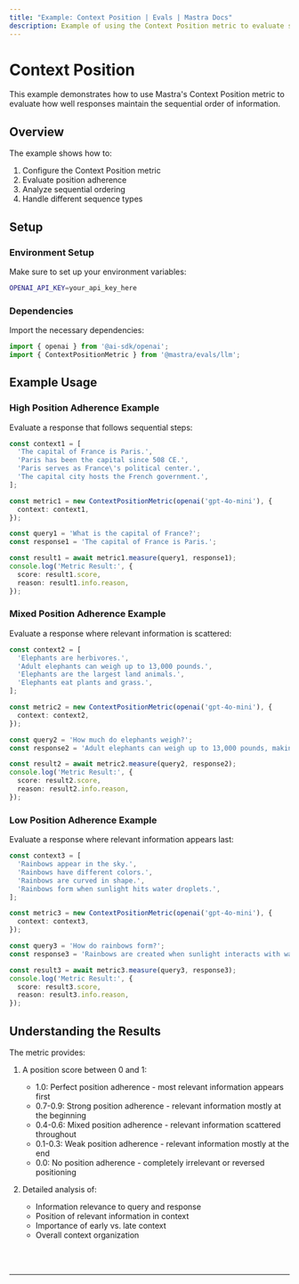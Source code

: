 ```yaml
---
title: "Example: Context Position | Evals | Mastra Docs"
description: Example of using the Context Position metric to evaluate sequential ordering in responses.
---
```



# Context Position

This example demonstrates how to use Mastra's Context Position metric to evaluate how well responses maintain the sequential order of information.

## Overview

The example shows how to:

1. Configure the Context Position metric
2. Evaluate position adherence
3. Analyze sequential ordering
4. Handle different sequence types

## Setup

### Environment Setup

Make sure to set up your environment variables:

```bash filename=".env"
OPENAI_API_KEY=your_api_key_here
```

### Dependencies

Import the necessary dependencies:

```typescript copy showLineNumbers filename="src/index.ts"
import { openai } from '@ai-sdk/openai';
import { ContextPositionMetric } from '@mastra/evals/llm';
```

## Example Usage

### High Position Adherence Example

Evaluate a response that follows sequential steps:

```typescript copy showLineNumbers{5} filename="src/index.ts"
const context1 = [
  'The capital of France is Paris.',
  'Paris has been the capital since 508 CE.',
  'Paris serves as France\'s political center.',
  'The capital city hosts the French government.',
];

const metric1 = new ContextPositionMetric(openai('gpt-4o-mini'), {
  context: context1,
});

const query1 = 'What is the capital of France?';
const response1 = 'The capital of France is Paris.';

const result1 = await metric1.measure(query1, response1);
console.log('Metric Result:', {
  score: result1.score,
  reason: result1.info.reason,
});
```

### Mixed Position Adherence Example

Evaluate a response where relevant information is scattered:

```typescript copy showLineNumbers{31} filename="src/index.ts"
const context2 = [
  'Elephants are herbivores.',
  'Adult elephants can weigh up to 13,000 pounds.',
  'Elephants are the largest land animals.',
  'Elephants eat plants and grass.',
];

const metric2 = new ContextPositionMetric(openai('gpt-4o-mini'), {
  context: context2,
});

const query2 = 'How much do elephants weigh?';
const response2 = 'Adult elephants can weigh up to 13,000 pounds, making them the largest land animals.';

const result2 = await metric2.measure(query2, response2);
console.log('Metric Result:', {
  score: result2.score,
  reason: result2.info.reason,
});
```

### Low Position Adherence Example

Evaluate a response where relevant information appears last:

```typescript copy showLineNumbers{57} filename="src/index.ts"
const context3 = [
  'Rainbows appear in the sky.',
  'Rainbows have different colors.',
  'Rainbows are curved in shape.',
  'Rainbows form when sunlight hits water droplets.',
];

const metric3 = new ContextPositionMetric(openai('gpt-4o-mini'), {
  context: context3,
});

const query3 = 'How do rainbows form?';
const response3 = 'Rainbows are created when sunlight interacts with water droplets in the air.';

const result3 = await metric3.measure(query3, response3);
console.log('Metric Result:', {
  score: result3.score,
  reason: result3.info.reason,
});
```

## Understanding the Results

The metric provides:

1. A position score between 0 and 1:
   - 1.0: Perfect position adherence - most relevant information appears first
   - 0.7-0.9: Strong position adherence - relevant information mostly at the beginning
   - 0.4-0.6: Mixed position adherence - relevant information scattered throughout
   - 0.1-0.3: Weak position adherence - relevant information mostly at the end
   - 0.0: No position adherence - completely irrelevant or reversed positioning

2. Detailed analysis of:
   - Information relevance to query and response
   - Position of relevant information in context
   - Importance of early vs. late context
   - Overall context organization

<br />
<br />
<hr className="dark:border-[#404040] border-gray-300" />
<br />
<br />
<GithubLink
  link={
    "https://github.com/mastra-ai/mastra/blob/main/examples/basics/evals/context-position"
  }
/>
